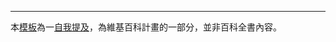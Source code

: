{{helpbox
|name=Wikipedia copyright
|title=維基百科著作權
|group1=方針
|list1=
[[Wikipedia:著作权信息|维基百科的-{zh-hans:著作权;zh-hant:著作權;zh-hk:版權;}-声明]]<br />[[Wikipedia:侵犯著作权|侵犯著作权]]<br />[[Wikipedia:非自由内容使用准则|非自由内容使用准则]]<br />[[Wikipedia:CC BY-SA 3.0协议文本|CC BY-SA 3.0協議文本]]<br />[[Wikipedia:GNU自由文档许可证文本|GFDL文本]]（[[Wikipedia:GNU自由文档许可证文本/非正式翻译|翻譯]]）<br />
|group2=相關
|list2=
[[Wikipedia:引用維基百科|再利用维基百科内容]]<br />[[Wikipedia:公有領域|公有領域內容]]<br />[[Wikipedia:合理使用|非自由內容<small>（合理使用）</small>]]<br />[[Wikipedia:非美国版权|非美国版权]]<br />{{c|維基百科版權|版權-{zh-cn:信息; zh-tw:資訊}-目錄}}
|group3=流程
|list3=
[[Wikipedia:頁面存廢討論/疑似侵權|疑似侵權]]<br />
[[Wikipedia:檔案存廢討論/快速刪除提報|-{zh-cn:文件; zh-tw:檔案;}-無版權-{zh-cn:信息; zh-tw:訊息;}-或來源-{zh-cn:信息; zh-tw:訊息;}-]]
|group4=資源
|list4=
[[Wikipedia talk:版权常见问题解答|一般幫助]]<br />[[Wikipedia:侵权拯救工作小组|侵权拯救工作小组]]<br />[[Wikipedia:485协会|485协会]]<br />[[Wikipedia:版权常见问题解答|版权常见问题解答]]<br />[[Wikipedia:百度百科對維基百科的侵權|百度百科對維基百科的侵權]]<br/>[[Wikipedia:其他網站對維基百科的侵權|其他網站對維基百科的侵權]]<br/>[[Wikipedia:维基百科拷贝网站|维基百科拷贝网站]]<br />[[Wikipedia:媒体版权问题|媒体版权问题]]<br />[[Wikipedia:文件版权标志|檔案版權標誌]]<br />[[Wikipedia:請求版權許可|請求版權許可]]<br />[[Wikipedia:捐贈版權材料|捐贈版權材料]]
|group5=參見
|list5=[[模板:方针列表|其他方针]]
}}<noinclude>
----
本[[Help:模板|模板]]為一[[Wikipedia:避免自我提及|自我提及]]，為維基百科計畫的一部分，並非百科全書內容。

{{Pp-template|small=yes}}

[[Category:維基百科版權| ]]
</noinclude>